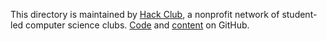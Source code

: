 This directory is maintained by [Hack&nbsp;Club](https://hackclub.com/),
a nonprofit network of student-led computer science clubs.
[Code](https://github.com/hackclub/workshops) and [content](https://github.com/hackclub/hackclub)
on GitHub.
